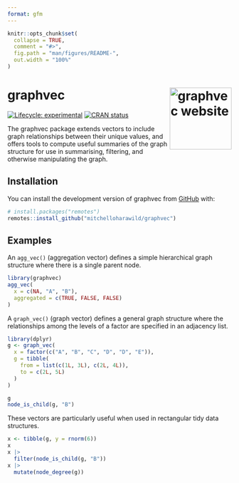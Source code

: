 ```yaml
---
format: gfm
---
```


<!-- README.md is generated from README.qmd. Please edit that file -->

```r
knitr::opts_chunk$set(
  collapse = TRUE,
  comment = "#>",
  fig.path = "man/figures/README-",
  out.width = "100%"
)
```

# graphvec <a href="https://pkg.mitchelloharawild.com/graphvec"><img src="man/figures/logo.svg" align="right" height="139" alt="graphvec website" /></a>

<!-- badges: start -->
[![Lifecycle: experimental](https://img.shields.io/badge/lifecycle-experimental-orange.svg)](https://lifecycle.r-lib.org/articles/stages.html#experimental)
[![CRAN status](https://www.r-pkg.org/badges/version/graphvec)](https://CRAN.R-project.org/package=graphvec)
<!-- badges: end -->

The graphvec package extends vectors to include graph relationships between their unique values, and offers tools to compute useful summaries of the graph structure for use in summarising, filtering, and otherwise manipulating the graph.

## Installation

You can install the development version of graphvec from [GitHub](https://github.com/) with:

``` r
# install.packages("remotes")
remotes::install_github("mitchelloharawild/graphvec")
```

## Examples

An `agg_vec()` (aggregation vector) defines a simple hierarchical graph structure where there is a single parent node.

```r
library(graphvec)
agg_vec(
  x = c(NA, "A", "B"),
  aggregated = c(TRUE, FALSE, FALSE)
)
```

A `graph_vec()` (graph vector) defines a general graph structure where the relationships among the levels of a factor are specified in an adjacency list.

```r
library(dplyr)
g <- graph_vec(
  x = factor(c("A", "B", "C", "D", "D", "E")),
  g = tibble(
    from = list(c(1L, 3L), c(2L, 4L)),
    to = c(2L, 5L)
  )
)

g
node_is_child(g, "B")
```

These vectors are particularly useful when used in rectangular tidy data structures.

```r
x <- tibble(g, y = rnorm(6))
x
x |> 
  filter(node_is_child(g, "B"))
x |> 
  mutate(node_degree(g))
```

